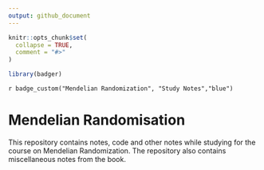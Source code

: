 ```yaml
---
output: github_document
---
```


<!-- README.md is generated from README.Rmd. Please edit that file -->

```r
knitr::opts_chunk$set(
  collapse = TRUE,
  comment = "#>"
)

library(badger)

```

`r badge_custom("Mendelian Randomization", "Study Notes","blue")`


# Mendelian Randomisation

This repository contains notes, code and other notes while studying for the course on Mendelian Randomization. The repository also contains miscellaneous notes from the book.


